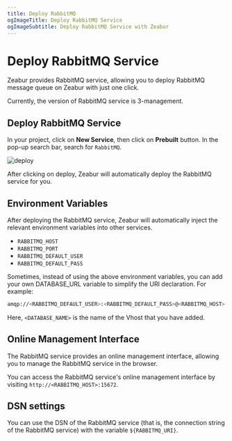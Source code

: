 ```yaml
---
title: Deploy RabbitMQ
ogImageTitle: Deploy RabbitMQ Service
ogImageSubtitle: Deploy RabbitMQ Service with Zeabur
---
```



<WorkingInProgress />

# Deploy RabbitMQ Service

Zeabur provides RabbitMQ service, allowing you to deploy RabbitMQ message queue on Zeabur with just one click.

<Callout type="info" emoji="ℹ️">
    Currently, the version of RabbitMQ service is 3-management.
</Callout>

## Deploy RabbitMQ Service

In your project, click on **New Service**, then click on **Prebuilt** button. In the pop-up search bar, search for `RabbitMQ`.

![deploy](/deploy/common/select-service.en-US.png)

After clicking on deploy, Zeabur will automatically deploy the RabbitMQ service for you.

## Environment Variables

After deploying the RabbitMQ service, Zeabur will automatically inject the relevant environment variables into other services.

- `RABBITMQ_HOST`
- `RABBITMQ_PORT`
- `RABBITMQ_DEFAULT_USER`
- `RABBITMQ_DEFAULT_PASS`

Sometimes, instead of using the above environment variables, you can add your own DATABASE_URL variable to simplify the URI declaration. For example:

```bash
amqp://<RABBITMQ_DEFAULT_USER>:<RABBITMQ_DEFAULT_PASS>@<RABBITMQ_HOST>:<RABBITMQ_PORT>/<DATABASE_NAME>
```

Here, `<DATABASE_NAME>` is the name of the Vhost that you have added.

## Online Management Interface

The RabbitMQ service provides an online management interface, allowing you to manage the RabbitMQ service in the browser.

You can access the RabbitMQ service's online management interface by visiting `http://<RABBITMQ_HOST>:15672`.

## DSN settings

You can use the DSN of the RabbitMQ service (that is, the connection string of the RabbitMQ service) with the variable `${RABBITMQ_URI}`.

